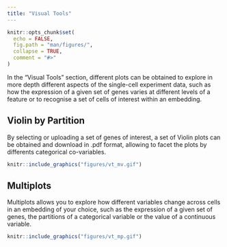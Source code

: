 ```yaml
---
title: "Visual Tools"
---
```


```r
knitr::opts_chunk$set(
  echo = FALSE,
  fig.path = "man/figures/",
  collapse = TRUE,
  comment = "#>"
)
```

In the "Visual Tools" section, different plots can be obtained to explore in more depth different aspects of the single-cell experiment data, such as how the expression of a given set of genes varies at different levels of a feature or to recognise a set of cells of interest within an embedding.


## Violin by Partition 

By selecting or uploading a set of genes of interest, a set of Violin plots can be obtained and download in .pdf format, allowing to facet the plots by differents categorical co-variables.


```r
knitr::include_graphics("figures/vt_mv.gif")

```


##  Multiplots

Multiplots allows you to explore how different variables change across cells in an embedding of your choice, such as the expression of a given set of genes, the partitions of a categorical variable or the value of a continuous variable.
 

```r
knitr::include_graphics("figures/vt_mp.gif")

```




